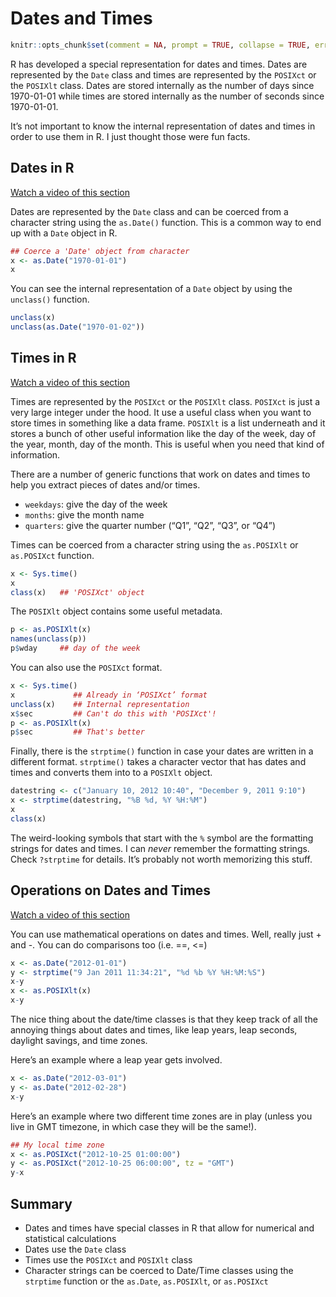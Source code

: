 # Dates and Times



```r
knitr::opts_chunk$set(comment = NA, prompt = TRUE, collapse = TRUE, error = TRUE)
```

R has developed a special representation for dates and times. Dates are represented by the `Date` class and times are represented by the `POSIXct` or the `POSIXlt` class. Dates are stored internally as the number of days since 1970-01-01 while times are stored internally as the number of seconds since 1970-01-01. 

It's not important to know the internal representation of dates and times in order to use them in R. I just thought those were fun facts.

## Dates in R

[Watch a video of this section](https://youtu.be/opYexVgjwkE)

Dates are represented by the `Date` class and can be coerced from a character string using the `as.Date()` function. This is a common way to end up with a `Date` object in R.

```r
## Coerce a 'Date' object from character
x <- as.Date("1970-01-01")   
x
```

You can see the internal representation of a `Date` object by using the `unclass()` function.

```r
unclass(x)
unclass(as.Date("1970-01-02"))
```

## Times in R

[Watch a video of this section](https://youtu.be/8HENCYXwZoU)

Times are represented by the `POSIXct` or the `POSIXlt` class. `POSIXct` is just a very large integer under the hood. It use a useful class when you want to store times in something like a data frame. `POSIXlt` is a list underneath and it stores a bunch of other useful information like the day of the week, day of the year, month, day of the month. This is useful when you need that kind of information.

There are a number of generic functions that work on dates and times to help you extract pieces of dates and/or times.

- `weekdays`: give the day of the week
- `months`: give the month name
- `quarters`: give the quarter number (“Q1”, “Q2”, “Q3”, or “Q4”)

Times can be coerced from a character string using the `as.POSIXlt` or `as.POSIXct` function.

```r
x <- Sys.time()
x
class(x)   ## 'POSIXct' object
```

The `POSIXlt` object contains some useful metadata.

```r
p <- as.POSIXlt(x)
names(unclass(p))
p$wday     ## day of the week
```

You can also use the `POSIXct` format.

```r
x <- Sys.time()
x             ## Already in ‘POSIXct’ format
unclass(x)    ## Internal representation
x$sec         ## Can't do this with 'POSIXct'!
p <- as.POSIXlt(x)
p$sec         ## That's better
```

Finally, there is the `strptime()` function in case your dates are
written in a different format. `strptime()` takes a character vector that has dates and times and converts them into to a `POSIXlt` object.


```r
datestring <- c("January 10, 2012 10:40", "December 9, 2011 9:10")
x <- strptime(datestring, "%B %d, %Y %H:%M")
x
class(x)
```

The weird-looking symbols that start with the `%` symbol are the formatting strings for dates and times. I can _never_ remember the formatting strings. Check `?strptime` for details. It's probably not worth memorizing this stuff.


## Operations on Dates and Times

[Watch a video of this section](https://youtu.be/vEmWJrpP1KM)

You can use mathematical operations on dates and times. Well, really just + and -. You can do comparisons too (i.e. ==, <=)

```r
x <- as.Date("2012-01-01")
y <- strptime("9 Jan 2011 11:34:21", "%d %b %Y %H:%M:%S") 
x-y
x <- as.POSIXlt(x) 
x-y
```

The nice thing about the date/time classes is that they keep track of all the annoying things about dates and times, like leap years, leap seconds, daylight savings, and time zones.

Here's an example where a leap year gets involved.

```r
x <- as.Date("2012-03-01") 
y <- as.Date("2012-02-28") 
x-y
```

Here's an example where two different time zones are in play (unless you live in GMT timezone, in which case they will be the same!).

```r
## My local time zone
x <- as.POSIXct("2012-10-25 01:00:00")     
y <- as.POSIXct("2012-10-25 06:00:00", tz = "GMT") 
y-x
```


## Summary

- Dates and times have special classes in R that allow for numerical and statistical calculations
- Dates use the `Date` class
- Times use the `POSIXct` and `POSIXlt` class
- Character strings can be coerced to Date/Time classes using the `strptime` function or the `as.Date`, `as.POSIXlt`, or `as.POSIXct`
